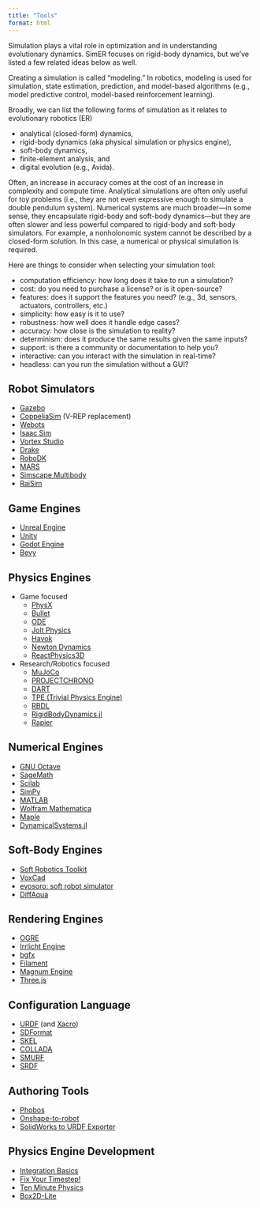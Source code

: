 ```yaml
---
title: "Tools"
format: html
---
```


<!-- https://github.com/enable3d/enable3d?tab=readme-ov-file -->
<!-- https://3dviewer.net/#model=https://petercorke.com/RVC3/matlab/fig2_4.gltf -->


Simulation plays a vital role in optimization and in understanding evolutionary dynamics. SimER focuses on rigid-body dynamics, but we've listed a few related ideas below as well.

Creating a simulation is called "modeling." In robotics, modeling is used for simulation, state estimation, prediction, and model-based algorithms (e.g., model predictive control, model-based reinforcement learning).

Broadly, we can list the following forms of simulation as it relates to evolutionary robotics (ER)

- analytical (closed-form) dynamics,
- rigid-body dynamics (aka physical simulation or physics engine),
- soft-body dynamics,
- finite-element analysis, and
- digital evolution (e.g., Avida).

Often, an increase in accuracy comes at the cost of an increase in complexity and compute time. Analytical simulations are often only useful for toy problems (i.e., they are not even expressive enough to simulate a double pendulum system). Numerical systems are much broader---in some sense, they encapsulate rigid-body and soft-body dynamics---but they are often slower and less powerful compared to rigid-body and soft-body simulators. For example, a nonholonomic system cannot be described by a closed-form solution. In this case, a numerical or physical simulation is required.

<!--

https://robotics.stackexchange.com/a/9644

For a nonholonomic system, you can at best determine a differential relationship between state and inputs. You cannot determine a closed-form geometric relationship. This means that the history of states is needed in order to determine the current state. Vehicles are a good example because you can intuitively see that turning the right wheel 100 rotations and turning the left wheel 100 rotations does not provide enough information to describe the change in position. If the wheels are turned synchronously, the vehicle will follow a straight line. If they are coordinated in another sequence, the robot will turn, and follow some other path. This is nonholonomic: knowing the total change in state variables is insufficient to describe the motion, because you cannot write a geometric relationship between input and output. It is differential at best.

-->

Here are things to consider when selecting your simulation tool:

- computation efficiency: how long does it take to run a simulation?
- cost: do you need to purchase a license? or is it open-source?
- features: does it support the features you need? (e.g., 3d, sensors, actuators, controllers, etc.)
- simplicity: how easy is it to use?
- robustness: how well does it handle edge cases?
- accuracy: how close is the simulation to reality?
- determinism: does it produce the same results given the same inputs?
- support: is there a community or documentation to help you?
- interactive: can you interact with the simulation in real-time?
- headless: can you run the simulation without a GUI?

## Robot Simulators

- [Gazebo](https://gazebosim.org/home)
- [CoppeliaSim](https://coppeliarobotics.com/) (V-REP replacement)
- [Webots](https://cyberbotics.com/)
- [Isaac Sim](https://developer.nvidia.com/isaac-sim)
- [Vortex Studio](https://www.cm-labs.com/en/vortex-studio/)
- [Drake](https://drake.mit.edu/)
- [RoboDK](https://robodk.com/)
- [MARS](https://rock-simulation.github.io/mars/)
- [Simscape Multibody](https://www.mathworks.com/products/simscape-multibody.html)
- [RaiSim](https://raisim.com/)

## Game Engines

- [Unreal Engine](https://www.unrealengine.com/en-US)
- [Unity](https://unity.com/)
- [Godot Engine](https://godotengine.org/)
- [Bevy](https://bevyengine.org/)

## Physics Engines

- Game focused
    - [PhysX](https://developer.nvidia.com/physx-sdk)
    - [Bullet](https://pybullet.org/wordpress/)
    - [ODE](https://bitbucket.org/odedevs/ode/src/master/)
    - [Jolt Physics](https://github.com/jrouwe/JoltPhysics)
    - [Havok](https://www.havok.com/)
    - [Newton Dynamics](http://newtondynamics.com/forum/newton.php)
    - [ReactPhysics3D](https://www.reactphysics3d.com/)
- Research/Robotics focused
    - [MuJoCo](https://mujoco.readthedocs.io/en/latest/overview.html)
    - [PROJECTCHRONO](https://projectchrono.org/)
    - [DART](https://dartsim.github.io/)
    - [TPE (Trivial Physics Engine)](https://community.gazebosim.org/t/announcing-new-physics-engine-tpe-trivial-physics-engine/629)
    - [RBDL](https://rbdl.github.io/)
    - [RigidBodyDynamics.jl](https://github.com/JuliaRobotics/RigidBodyDynamics.jl)
    - [Rapier](https://rapier.rs/)

## Numerical Engines

- [GNU Octave](https://octave.org/)
- [SageMath](https://www.sagemath.org/)
- [Scilab](https://www.scilab.org/download)
- [SimPy](https://simpy.readthedocs.io/en/latest/)
- [MATLAB](https://www.mathworks.com/products/matlab.html)
- [Wolfram Mathematica](https://www.wolfram.com/mathematica/)
- [Maple](https://www.maplesoft.com/products/Maple/)
- [DynamicalSystems.jl](https://juliadynamics.github.io/DynamicalSystems.jl/dev/)

## Soft-Body Engines

- [Soft Robotics Toolkit](https://softroboticstoolkit.com/home)
- [VoxCad](https://www.creativemachineslab.com/voxcad.html)
- [evosoro: soft robot simulator](https://github.com/skriegman/evosoro)
- [DiffAqua](https://github.com/mit-gfx/DiffAqua)

## Rendering Engines

- [OGRE](https://www.ogre3d.org/)
- [Irrlicht Engine](https://irrlicht.sourceforge.io/)
- [bgfx](https://bkaradzic.github.io/bgfx/index.html)
- [Filament](https://google.github.io/filament/)
- [Magnum Engine](https://magnum.graphics/)
- [Three.js](https://threejs.org/)

## Configuration Language

- [URDF](http://wiki.ros.org/urdf) (and [Xacro](http://wiki.ros.org/xacro))
- [SDFormat](http://sdformat.org/)
- [SKEL](https://dartsim.github.io/skel_file_format.html)
- [COLLADA](https://www.khronos.org/collada/)
- [SMURF](https://github.com/rock-simulation/smurf_parser)
- [SRDF](http://wiki.ros.org/srdf)

## Authoring Tools

- [Phobos](https://github.com/dfki-ric/phobos)
- [Onshape-to-robot](https://onshape-to-robot.readthedocs.io/en/latest/)
- [SolidWorks to URDF Exporter](http://wiki.ros.org/sw_urdf_exporter)

## Physics Engine Development

- [Integration Basics](https://gafferongames.com/post/integration_basics/)
- [Fix Your Timestep!](https://gafferongames.com/post/fix_your_timestep/)
- [Ten Minute Physics](https://matthias-research.github.io/pages/tenMinutePhysics/)
- [Box2D-Lite](https://github.com/erincatto/box2d-lite)

